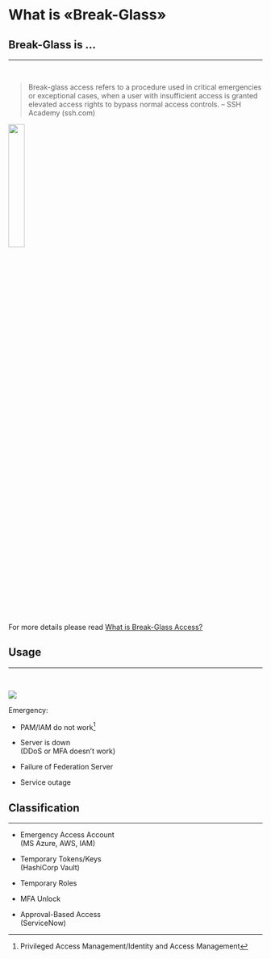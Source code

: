# What is «Break-Glass» {background-image="themes/topic.jpg"}

## Break-Glass is ... {background-gradient="linear-gradient(to bottom, #00192C, #004F61)" #sec-bg-is}

<hr>

<br>

>Break-glass access refers to a procedure used in critical emergencies or
exceptional cases, when a user with insufficient access is granted elevated
access rights to bypass normal access controls. -- SSH Academy (ssh.com)

![](/src/images/break-glass.png){width=25% fig-align="center"}

:::aside
For more details please read
[What is Break-Glass Access?](https://www.ssh.com/academy/secrets-management/what-is-break-glass-access){target=_blank_}
:::

## Usage {background-gradient="linear-gradient(to bottom, #00192C, #004F61)"}

<hr>
<br>

:::: {layout="[ 60, 40 ]"}

::::: {#first-column}

:::::: {.custom-smaller}

![](/src/images/bg-emergency.png)

::::::

:::::

::::: {#second-column}

::::::{.custom-smaller}

Emergency:

- PAM/IAM do not work[^pamiam]

::: {.fragment}
- Server is down \
  (DDoS or MFA doesn't work)
:::

::: {.fragment}
- Failure of Federation Server
:::

::: {.fragment}
- Service outage
:::

::::::
:::::
::::

[^pamiam]: Privileged Access Management/Identity and Access Management

## Classification {background-image="themes/bg2.jpg"}

<hr>

- Emergency Access Account \
  (MS Azure, AWS, IAM)

:::{.fragment}
- Temporary Tokens/Keys \
  (HashiCorp Vault)
:::


:::{.fragment}
- Temporary Roles
:::

:::{.fragment}
- MFA Unlock
:::

:::{.fragment}
- Approval-Based Access \
  (ServiceNow)
:::

